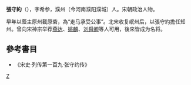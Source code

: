 '''張守約'''（{{bd|?||?|}}），字希参，濮州（今河南濮阳濮城）人。宋朝政治人物。

早年以蔭主原州截原砦，為“走马承受公事”。北宋收复岷州后，以張守約擔任知州。曾向宋神宗举荐[[燕达|燕达]]、[[姚麟|姚麟]]、[[刘舜卿|刘舜卿]]等人可用，後來皆成为名将。

== 參考書目 ==
* 《宋史·列传第一百九·张守约传》

{{宋朝人物小作品}}
[[Category:宋朝政治人物|Z]]